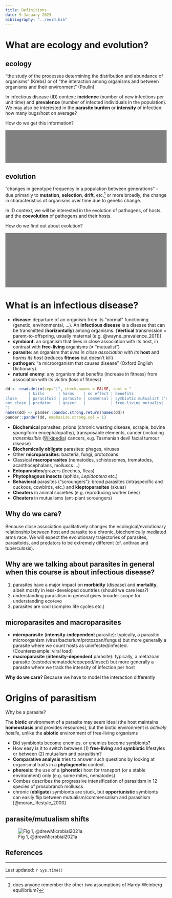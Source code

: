 ```yaml
---
title: Definitions
date: 9 January 2023
bibliography: "../eeid.bib"
---
```


<!-- https://learn2dev.com/articles/css-shorts/spoilers/ -->
<!-- https://lifelongprogrammer.blogspot.com/2019/01/how-to-style-markdown-with-css.html -->

<style>
.spoiler {
  background: gray;
  color: transparent;
  cursor: help;
  user-select: none;
  transition: background 0.3s ease 0.2s, color 0.2s ease 0.25s;
}

.spoiler:focus {
  background: #e8e8e8;
  color: inherit;
}
</style>

# What are ecology and evolution?

## ecology

"the study of the processes determining the distribution and
abundance of organisms" (Krebs) or of "the interaction among
organisms and between organisms and their environment" (Poulin)

In infectious disease (ID) context: **incidence** (number of new
infections per unit time) and **prevalence** (number of infected
individuals in the population). We may also be interested in the
**parasite burden** or **intensity** of infection: how many
bugs/host on average?

How do we get this information?

::::: {#special .spoiler tabindex="0"}
- case reports
- proxies (deaths, hospitalizations, wills)
- **serosurveys**
- counting eggs in feces, or worms in gut contents
- viral titers (e.g. by quantitative PCR)
- population genetic methods [@volz_phylodynamics_2009]
:::::

## evolution

"changes in genotype frequency in a population between generations" -
due primarily to **mutation**, **selection**, **drift**, etc.^[does anyone remember the other two assumptions of Hardy-Weinberg equilibrium?]
or more broadly, the change in characteristics of organisms over
time due to genetic change.

In ID context, we will be interested in the evolution of pathogens,
of hosts, and the **coevolution** of pathogens and their hosts.

How do we find out about evolution?

::::: {#special .spoiler tabindex="0"}
- experiments (*in vitro*)
- changes in phenotype frequencies (e.g. parasite strains)
- measuring **serotype** frequency
- detection of ancient DNA
- detection by sequencing (e.g. S-gene target failure)
- genome sequencing
- inferring **selective sweeps** from low-variation regions in the genome
- phylogenetic reconstruction (time to **most recent common ancestor**, relationships)
- inference about phenotypes by modelling protein structures
:::::

# What is an infectious disease?

- **disease**: departure of an organism from its "normal" functioning (genetic,
environmental, ...). An **infectious disease** is a disease that can
be transmitted (**horizontally**) among organisms. (**Vertical** transmission = parent-to-offspring, usually maternal (e.g. @wayne_prevalence_2011))
- **symbiont**:  an organism that lives in close association with its host, in
contrast with **free-living** organisms ($\neq$ "mutualist")
- **parasite**: an organism that *lives in close association with its* **host** and *harms its host* (reduces **fitness** but doesn't kill)
- **pathogen**: "a microorganism that causes disease" (Oxford English Dictionary).
- **natural enemy**: any organism that benefits (increase in fitness) from association with its victim (loss of  fitness)

```r
dd <- read.delim(sep="|", check.names = FALSE, text = "
          | kills      | harms    | no effect | benefits
close     | parasitoid | parasite | commensal | symbiotic mutualist ('symbiont')
not close | predator   | grazer   |           | free-living mutualist
")
names(dd) <- pander::pandoc.strong.return(names(dd))
pander::pander(dd, emphasize.strong.col = 1)
```

- **Biochemical** parasites: prions (chronic wasting disease, scrapie, bovine spongiform encephalopathy), transposable elements, cancer (including *transmissible* ([Wikipedia](https://en.wikipedia.org/wiki/Clonally_transmissible_cancer)) cancers, e.g. Tasmanian devil facial tumour disease)
- **Biochemically obligate** parasites: phages, viruses
- Other **microparasites**: bacteria, fungi, protozoans
- Classical **macroparasites** (nematodes, schistosomes, trematodes, acanthocephalans, molluscs ...)
- **Ectoparasites**/grazers (leeches, fleas)
- **Phytophagous insects** (aphids, *Lepidoptera* etc.)
- **Behavioral** parasites ("scroungers"): brood parasites (intraspecific and cuckoos, cowbirds, etc.) and **kleptoparasites** (skuas)
- **Cheaters** in animal societies (e.g. reproducing worker bees)
- **Cheaters** in mutualisms (ant-plant scroungers)

## Why do we care?

Because close association qualitatively changes the
ecological/evolutionary relationship between host and parasite to a chronic, biochemically mediated arms race. We will expect the evolutionary trajectories of
parasites, parasitoids, and predators to be extremely different (cf. anthrax and tuberculosis).

## Why are we talking about parasites in general when this course is about infectious disease?

1. parasites have a major impact on **morbidity** (disease) and **mortality**, albeit mostly in less-developed countries (should we care less?)
2. understanding parasitism in general gives broader scope for understanding eco/evo
3. parasites are cool (complex life cycles etc.)

## microparasites and macroparasites

- **microparasite** (**intensity-independent** parasite): typically, a parasitic
microorganism (virus/bacterium/protozoan/fungus) but more generally
a parasite where we count hosts as uninfected/infected. (Counterexample: viral load)
- **macroparasite** (**intensity-dependent** parasite): typically, a metazoan parasite (cestode/nematode/copepod/insect) but more generally a parasite where we track the intensity of infection per host

**Why do we care?** Because we have to model the interaction differently

# Origins of parasitism

Why be a parasite?

The **biotic** environment of a parasite may seem ideal (the
host maintains **homeostasis** and provides resources),
but the biotic environment is *actively hostile*, unlike 
the **abiotic** environment of free-living organisms

- Did symbionts become enemies, or enemies become symbionts?
- How easy is it to switch between (1) **free-living** and **symbiotic** lifestyles or between (2) mutualism and parasitism?
- **Comparative analysis** tries to answer such questions by looking
at organismal traits in a **phylogenetic** context.
- **phoresis**: the use of a (**phoretic**) host for transport (or a stable environment) only (e.g. some mites, nematodes)
- Combes describes the progressive intensification of parasitism in
12 species of prosobranch molluscs
- chronic (**obligate**) symbionts are stuck, 
but **opportunistic** symbionts can easily flip between mutualism/commensalism and parasitism
[@moran_lifestyle_2000]

## parasite/mutualism shifts

![Fig 1, @drewMicrobial2021a](pix/drew_symb_evo.png)

##  References
 
::: {#refs}
:::

---

Last updated: `r Sys.time()`
